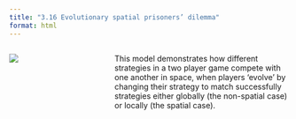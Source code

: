 ```yaml
---
title: "3.16 Evolutionary spatial prisoners’ dilemma"
format: html
---
```


:::: {.columns}
::: {.column width=35%}
[![](3.16-IPD.png)](3.16-IPD.nlogo)
:::

::: {.column width=65%}
This model demonstrates how different strategies in a two player game compete with one another in space, when players ‘evolve’ by changing their strategy to match successfully strategies either globally (the non-spatial case) or locally (the spatial case).
:::
::::